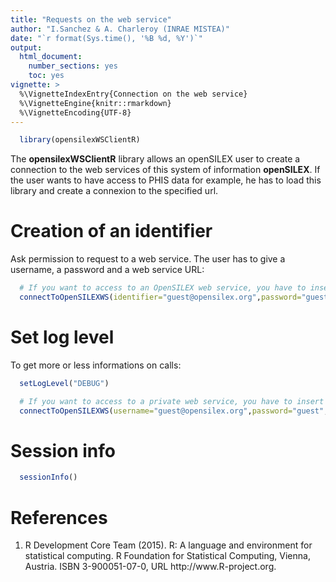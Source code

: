 ```yaml
---
title: "Requests on the web service"
author: "I.Sanchez & A. Charleroy (INRAE MISTEA)"
date: "`r format(Sys.time(), '%B %d, %Y')`"
output:
  html_document:
    number_sections: yes
    toc: yes
vignette: >
  %\VignetteIndexEntry{Connection on the web service}
  %\VignetteEngine{knitr::rmarkdown}
  %\VignetteEncoding{UTF-8}
---
```


<!---
Program  : OpenSILEXrequests.Rmd
Author   : I.Sanchez (MISTEA), A.Charleroy (MISTEA)
Objective: a vignette for opensilexWSClientR library
           an introduction to requesting an OpenSILEX web service
Creation : 19/03/2018
Update   : 27/05/2021
-->

```r
  library(opensilexWSClientR)
```

The **opensilexWSClientR** library allows an openSILEX user to create a connection to the web services of this system of information **openSILEX**. If the user wants to have access to PHIS data for example, he has to load this library and create a connexion to the specified url.

# Creation of an identifier
Ask permission to request to a web service. The user has to give a username, a password and a web service URL:

```r
  # If you want to access to an OpenSILEX web service, you have to insert the address of the WS and the port
  connectToOpenSILEXWS(identifier="guest@opensilex.org",password="guest", url = "www.opensilex.org/openSilexAPI/rest/")
```

# Set log level
To get more or less informations on calls:

```r
  setLogLevel("DEBUG")
```

```r
  # If you want to access to a private web service, you have to insert the address of the WS and the port
  connectToOpenSILEXWS(username="guest@opensilex.org",password="guest", url = "www.opensilex.org/openSilexAPI/rest/")
```

# Session info

```r
  sessionInfo()
```

# References
1. R Development Core Team (2015). R: A language and environment for statistical computing. R Foundation for
      Statistical Computing, Vienna, Austria. ISBN 3-900051-07-0, URL http://www.R-project.org.
